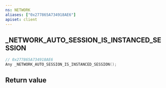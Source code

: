 ```yaml
---
ns: NETWORK
aliases: ["0x277865A734918AE6"]
apiset: client
---
```

## _NETWORK_AUTO_SESSION_IS_INSTANCED_SESSION

```c
// 0x277865A734918AE6
Any _NETWORK_AUTO_SESSION_IS_INSTANCED_SESSION();
```



## Return value